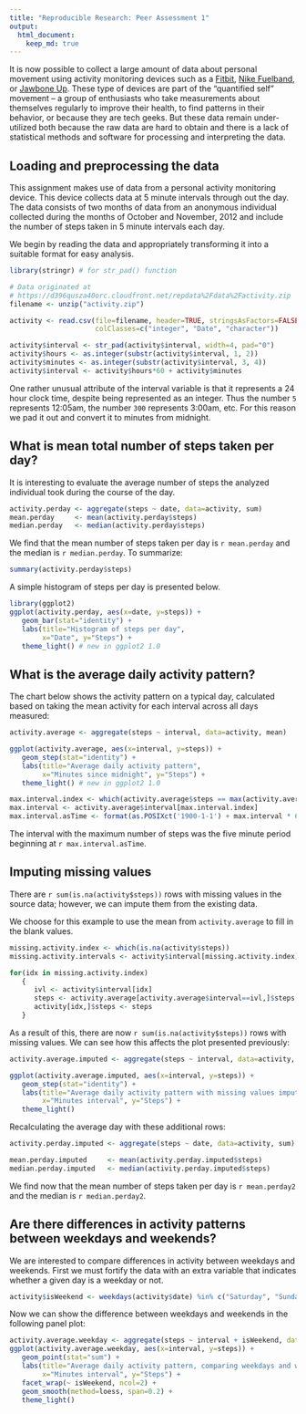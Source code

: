 ```yaml
---
title: "Reproducible Research: Peer Assessment 1"
output: 
  html_document:
    keep_md: true
---
```


It is now possible to collect a large amount of data about personal
movement using activity monitoring devices such as a
[Fitbit](http://www.fitbit.com), [Nike
Fuelband](http://www.nike.com/us/en_us/c/nikeplus-fuelband), or
[Jawbone Up](https://jawbone.com/up). These type of devices are part of
the "quantified self" movement -- a group of enthusiasts who take
measurements about themselves regularly to improve their health, to
find patterns in their behavior, or because they are tech geeks. But
these data remain under-utilized both because the raw data are hard to
obtain and there is a lack of statistical methods and software for
processing and interpreting the data.

## Loading and preprocessing the data
This assignment makes use of data from a personal activity monitoring
device. This device collects data at 5 minute intervals through out the
day. The data consists of two months of data from an anonymous
individual collected during the months of October and November, 2012
and include the number of steps taken in 5 minute intervals each day.

We begin by reading the data and appropriately transforming it into a suitable
format for easy analysis.

```r
library(stringr) # for str_pad() function

# Data originated at
# https://d396qusza40orc.cloudfront.net/repdata%2Fdata%2Factivity.zip
filename <- unzip("activity.zip")

activity <- read.csv(file=filename, header=TRUE, stringsAsFactors=FALSE,
                     colClasses=c("integer", "Date", "character"))

activity$interval <- str_pad(activity$interval, width=4, pad="0")
activity$hours <- as.integer(substr(activity$interval, 1, 2))
activity$minutes <- as.integer(substr(activity$interval, 3, 4))
activity$interval <- activity$hours*60 + activity$minutes 
```

One rather unusual attribute of the interval variable is that it represents a
24 hour clock time, despite being represented as an integer. Thus the number 
`5` represents 12:05am, the number `300` represents 3:00am, etc. For this 
reason we pad it out and convert it to minutes from midnight.

## What is mean total number of steps taken per day?
It is interesting to evaluate the average number of steps the analyzed individual
took during the course of the day. 
```r
activity.perday <- aggregate(steps ~ date, data=activity, sum)
mean.perday     <- mean(activity.perday$steps)
median.perday   <- median(activity.perday$steps)
```
We find that the mean number of steps taken per day is `r mean.perday` and 
the median is `r median.perday`. To summarize:
```r
summary(activity.perday$steps)
```
A simple histogram of steps per day is presented below.

```r
library(ggplot2)
ggplot(activity.perday, aes(x=date, y=steps)) + 
   geom_bar(stat="identity") + 
   labs(title="Histogram of steps per day", 
        x="Date", y="Steps") + 
   theme_light() # new in ggplot2 1.0

```


## What is the average daily activity pattern?
The chart below shows the activity pattern on a typical day, calculated based on taking the mean activity for each interval across all days measured:
```r
activity.average <- aggregate(steps ~ interval, data=activity, mean)

ggplot(activity.average, aes(x=interval, y=steps)) + 
   geom_step(stat="identity") + 
   labs(title="Average daily activity pattern", 
        x="Minutes since midnight", y="Steps") + 
   theme_light() # new in ggplot2 1.0
```

```r
max.interval.index <- which(activity.average$steps == max(activity.average$steps))
max.interval <- activity.average$interval[max.interval.index]
max.interval.asTime <- format(as.POSIXct('1900-1-1') + max.interval * 60, '%I:%M%p')
```
The interval with the maximum number of steps was the five minute period beginning at `r max.interval.asTime`.

## Imputing missing values
There are `r sum(is.na(activity$steps))` rows with missing values in the source data; however, we can impute them from the existing data. 

We choose for this example to use the mean from `activity.average` to fill in the blank values. 

```r
missing.activity.index <- which(is.na(activity$steps))
missing.activity.intervals <- activity$interval[missing.activity.index]

for(idx in missing.activity.index)
   {
      ivl <- activity$interval[idx]
      steps <- activity.average[activity.average$interval==ivl,]$steps
      activity[idx,]$steps <- steps
   }
```

As a result of this, there are now `r sum(is.na(activity$steps))` rows with missing values. We can see how this affects the plot presented previously:
```r
activity.average.imputed <- aggregate(steps ~ interval, data=activity, mean)

ggplot(activity.average.imputed, aes(x=interval, y=steps)) + 
   geom_step(stat="identity") + 
   labs(title="Average daily activity pattern with missing values imputed from daily average", 
        x="Minutes interval", y="Steps") + 
   theme_light()
```

Recalculating the average day with these additional rows:
```r
activity.perday.imputed <- aggregate(steps ~ date, data=activity, sum)

mean.perday.imputed     <- mean(activity.perday.imputed$steps)
median.perday.imputed   <- median(activity.perday.imputed$steps)

```
We find now that the mean number of steps taken per day is `r mean.perday2` and the median is 
`r median.perday2`.

## Are there differences in activity patterns between weekdays and weekends?
We are interested to compare differences in activity between weekdays and weekends. First we must fortify the data with an extra variable that indicates whether a given day is a weekday or not.
```r
activity$isWeekend <- weekdays(activity$date) %in% c("Saturday", "Sunday")
```

Now we can show the difference between weekdays and weekends in the following panel plot:
```r
activity.average.weekday <- aggregate(steps ~ interval + isWeekend, data=activity, mean)
ggplot(activity.average.weekday, aes(x=interval, y=steps)) + 
   geom_point(stat="sum") + 
   labs(title="Average daily activity pattern, comparing weekdays and weekends", 
        x="Minutes interval", y="Steps") + 
   facet_wrap(~ isWeekend, ncol=2) +
   geom_smooth(method=loess, span=0.2) +
   theme_light()
```
